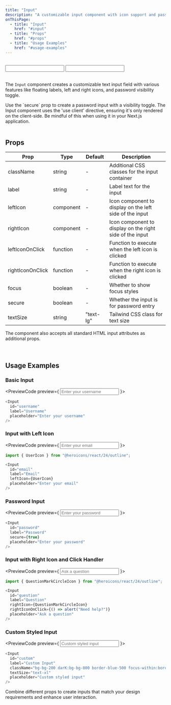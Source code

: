 ```yaml
---
title: "Input"
description: "A customizable input component with icon support and password toggle"
onThisPage:
  - title: "Input"
    href: "#input"
  - title: "Props"
    href: "#props"
  - title: "Usage Examples"
    href: "#usage-examples"
---
```


<div id="input" />

<Divider />

<br />

<div className="grid grid-cols-1 md:grid-cols-2 gap-4">
    <Input
        id="Example"
        label="Example"
    />
    <Input
        id="Password"
        label="Password"
        secure={true}
    />
</div>

<br />

The `Input` component creates a customizable text input field with various features like floating labels, left and right icons, and password visibility toggle.

<Tip>
    Use the `secure` prop to create a password input with a visibility toggle.
</Tip>
<Warning>
    The Input component uses the 'use client' directive, ensuring it's only rendered on the client-side. Be mindful of this when using it in your Next.js application.
</Warning>

<br/>
<Divider />
<br/>

<div id="props" />

## Props
| Prop | Type | Default | Description |
|------|------|---------|-------------|
| className | string | - | Additional CSS classes for the input container |
| label | string | - | Label text for the input |
| leftIcon | component | - | Icon component to display on the left side of the input |
| rightIcon | component | - | Icon component to display on the right side of the input |
| leftIconOnClick | function | - | Function to execute when the left icon is clicked |
| rightIconOnClick | function | - | Function to execute when the right icon is clicked |
| focus | boolean | - | Whether to show focus styles |
| secure | boolean | - | Whether the input is for password entry |
| textSize | string | "text-lg" | Tailwind CSS class for text size |

<Info>
    The component also accepts all standard HTML input attributes as additional props.
</Info>

<br/>
<br/>
<Divider />
<br/>

<div id="usage-examples" />

## Usage Examples

### Basic Input
<PreviewCode preview={
    <Input
        id="username"
        label="Username"
        placeholder="Enter your username"
    />
}>
```javascript
<Input
  id="username"
  label="Username"
  placeholder="Enter your username"
/>
```
</PreviewCode>

### Input with Left Icon
<PreviewCode preview={
    <Input
        id="email"
        label="Email"
        placeholder="Enter your email"
    />
}>
```javascript
import { UserIcon } from "@heroicons/react/24/outline";

<Input
  id="email"
  label="Email"
  leftIcon={UserIcon}
  placeholder="Enter your email"
/>
```
</PreviewCode>

### Password Input
<PreviewCode preview={
    <Input
        id="password"
        label="Password"
        secure={true}
        placeholder="Enter your password"
    />
}>
```javascript
<Input
  id="password"
  label="Password"
  secure={true}
  placeholder="Enter your password"
/>
```
</PreviewCode>

### Input with Right Icon and Click Handler
<PreviewCode preview={
    <Input
        id="question"
        label="Question"
        placeholder="Ask a question"
    />
}>
```javascript
import { QuestionMarkCircleIcon } from "@heroicons/react/24/outline";

<Input
  id="question"
  label="Question"
  rightIcon={QuestionMarkCircleIcon}
  rightIconOnClick={() => alert("Need help?")}
  placeholder="Ask a question"
/>
```
</PreviewCode>

### Custom Styled Input
<PreviewCode preview={
    <Input
        id="custom"
        label="Custom Input"
        className="border-blue-500 focus-within:border-blue-700"
        textSize="text-xl"
        placeholder="Custom styled input"
    />
}>
```javascript
<Input
  id="custom"
  label="Custom Input"
  className="bg-bg-200 darK:bg-bg-800 border-blue-500 focus-within:border-blue-700"
  textSize="text-xl"
  placeholder="Custom styled input"
/>
```
</PreviewCode>

<Tip>
    Combine different props to create inputs that match your design requirements and enhance user interaction.
</Tip>

<br />
<br />